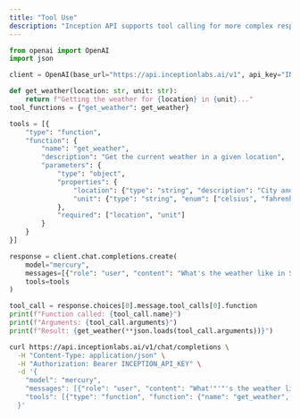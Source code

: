 ```yaml
---
title: "Tool Use"
description: "Inception API supports tool calling for more complex responses on the chat completion endpoint."
---
```


<CodeGroup>

```python Python
from openai import OpenAI
import json

client = OpenAI(base_url="https://api.inceptionlabs.ai/v1", api_key="INCEPTION_API_KEY")

def get_weather(location: str, unit: str):
    return f"Getting the weather for {location} in {unit}..."
tool_functions = {"get_weather": get_weather}

tools = [{
    "type": "function",
    "function": {
        "name": "get_weather",
        "description": "Get the current weather in a given location",
        "parameters": {
            "type": "object",
            "properties": {
                "location": {"type": "string", "description": "City and state, e.g., 'San Francisco, CA'"},
                "unit": {"type": "string", "enum": ["celsius", "fahrenheit"]}
            },
            "required": ["location", "unit"]
        }
    }
}]

response = client.chat.completions.create(
    model="mercury",
    messages=[{"role": "user", "content": "What's the weather like in San Francisco?"}],
    tools=tools
)

tool_call = response.choices[0].message.tool_calls[0].function
print(f"Function called: {tool_call.name}")
print(f"Arguments: {tool_call.arguments}")
print(f"Result: {get_weather(**json.loads(tool_call.arguments))}")
```


```bash cURL
curl https://api.inceptionlabs.ai/v1/chat/completions \
  -H "Content-Type: application/json" \
  -H "Authorization: Bearer INCEPTION_API_KEY" \
  -d '{
    "model": "mercury",
    "messages": [{"role": "user", "content": "What'"'"'s the weather like in San Francisco?"}],
    "tools": [{"type": "function", "function": {"name": "get_weather", "description": "Get the current weather in a given location", "parameters": {"type": "object", "properties": {"location": {"type": "string", "description": "City and state, e.g., '"'"'San Francisco, CA'"'"'"}, "unit": {"type": "string", "enum": ["celsius", "fahrenheit"]}}, "required": ["location", "unit"]}}}]
  }'
```

</CodeGroup>